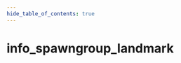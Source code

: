 ```yaml
---
hide_table_of_contents: true
---
```


<!---
!!!!!!
THIS PAGE IS AUTOGENERATED FROM GAME FGD DEFINITIONS!
DO NOT EDIT MANUALLY!
!!!!!!

In order to make edits, you can make an annotation file in /fgd_dump_overrides
-->


# info_spawngroup_landmark



<Tabs queryString="game">
    
<TabItem value="cs2" label="Counter-Strike 2">
    <CS2Page />
</TabItem>

<TabItem value="steamvr" label="SteamVR Home">
    <STEAMVRPage />
</TabItem>

<TabItem value="dota2" label="Dota 2">
    <DOTA2Page />
</TabItem>

<TabItem value="hla" label="Half-Life: Alyx">
    <HLAPage />
</TabItem>

</Tabs>

